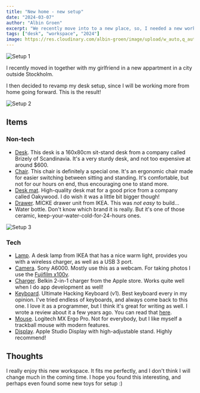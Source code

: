 ```yaml
---
title: "New home - new setup"
date: "2024-03-07"
author: "Albin Groen"
excerpt: "We recently move into to a new place, so, I needed a new workspace."
tags: ["desk", "workspace", "2024"]
image: https://res.cloudinary.com/albin-groen/image/upload/w_auto,q_auto/v1709805704/DSCF0874-min_werfyw.jpg
---
```


![Setup 1](https://res.cloudinary.com/albin-groen/image/upload/w_auto,q_auto/v1709805704/DSCF0874-min_werfyw.jpg)

I recently moved in together with my girlfriend in a new appartment in a city outside Stockholm.

I then decided to revamp my desk setup, since I will be working more from home going forward. This is the result!

![Setup 2](https://res.cloudinary.com/albin-groen/image/upload/w_auto,q_auto/v1709805701/DSCF0873-min_z3awj6.jpg)

## Items

### Non-tech

- [Desk](https://www.dpj.se/hoj-och-sankbart-skrivbord/14710-185726-di-650-skrivbord-hoej-och-saenkbart.html#/81-stativ-vit/166-storlek-160x80_cm/663-bordsskiva-ek). This desk is a 160x80cm sit-stand desk from a company called Brizely of Scandinavia. It's a very sturdy desk, and not too expensive at around $600.
- [Chair](https://www.ergocare.se/stolar/frapettsolo3660.html?). This chair is definitely a special one. It's an ergonomic chair made for easier switching between sitting and standing. It's comfortable, but not for our hours on end, thus encouraging one to stand more.
- [Desk mat](https://oakywood.shop/products/felt-cork-desk-mat?variant=40323708420157). High-quality desk mat for a good price from a company called Oakywood. I do wish it was a little bit bigger though!
- [Drawer](https://www.ikea.com/p/micke-ladhurts-pa-hjul-vit-90213078/). MICKE drawer unit from IKEA. This was _not easy_ to build...
- <span className="font-medium">Water bottle</span>. Don't know which brand it
  is really. But it's one of those ceramic, keep-your-water-cold-for-24-hours
  ones.

![Setup 3](https://res.cloudinary.com/albin-groen/image/upload/w_auto,q_auto/v1709805701/DSCF0876-min_ktnrv7.jpg)

### Tech

- [Lamp](https://www.ikea.com/us/en/p/nymane-work-lamp-with-wireless-charging-white-40448611/). A desk lamp from IKEA that has a nice warm light, provides you with a wireless charger, as well as a USB 3 port.
- [Camera](https://www.sony.com/electronics/kameror-med-utbytbart-objektiv/ilce-6000-body-kit). Sony A6000. Mostly use this as a webcam. For taking photos I use the [Fujifilm x100v](https://fujifilm-x.com/products/cameras/x100v/).
- [Charger](https://www.apple.com/shop/product/HPL72Z/A/belkin-boost%E2%86%91charge%E2%84%A2-pro-tr%C3%A5dl%C3%B6s-2-i-1-laddare-med-magsafe). Belkin 2-in-1 charger from the Apple store. Works quite well when I do app development as well!
- [Keyboard](https://ultimatehackingkeyboard.com/). Ultimate Hacking Keyboard (v1). Best keyboard every in my opinion. I've tried endless of keyboards, and always come back to this one. I love it as a programmer, but I think it's great for writing as well. I wrote a review about it a few years ago. You can read that [here](https://abgn.me/blog/my-ultimate-hacking-keyboard-review).
- [Mouse](https://www.logitech.com/products/mice/mx-ergo-wireless-trackball-mouse.910-005179.html). Logitech MX Ergo Pro. Not for everybody, but I like myself a trackball mouse with modern features.
- [Display](https://www.apple.com/studio-display/). Apple Studio Display with high-adjustable stand. Highly recommend!

## Thoughts

I really enjoy this new workspace. It fits me perfectly, and I don't think I will change much in the coming time. I hope you found this interesting, and perhaps even found some new toys for setup :)
